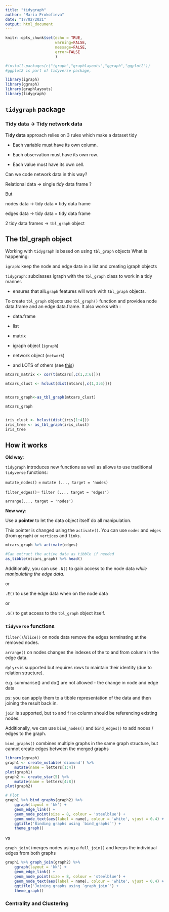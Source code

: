 ```yaml
---
title: "tidygraph"
author: "Maria Prokofieva"
date: "17/02/2021"
output: html_document
---
```


```r
knitr::opts_chunk$set(echo = TRUE, 
                      warning=FALSE,
                      message=FALSE,
                      error=FALSE
                      )
```

```r

#install.packages(c("igraph","graphlayouts","ggraph","ggplot2"))
#ggplot2 is part of tidyverse package,

library(igraph)
library(ggraph)
library(graphlayouts)
library(tidygraph)

```

## `tidygraph` package

### Tidy data -> Tidy network data

**Tidy data** approach relies on 3 rules which make a dataset tidy

- Each variable must have its own column.

- Each observation must have its own row.

- Each value must have its own cell.

Can we code network data in this way?

Relational data -> single *tidy* data frame ?

But

nodes data -> tidy data = tidy data frame

edges data -> tidy data = tidy data frame

2 tidy data frames -> `tbl_graph` object

## The tbl_graph object

Working with `tidygraph` is based on using `tbl_graph` objects
What is happening:

`igraph`: keep the node and edge data in a list and creating igraph objects

`tidygraph`: subclasses igraph with the `tbl_graph` class to work in a tidy manner.

- ensures that all`igraph` features will work with `tbl_graph` objects. 

To create `tbl_graph` objects use `tbl_graph()` function and providea node data.frame and an edge data.frame. It also works with : 

- data.frame

- list

- matrix 

- igraph object (`igraph`)

- network object (`network`)

- and LOTS of others (see [this](https://cran.r-project.org/web/packages/tidygraph/tidygraph.pdf))

```r
mtcars_matrix <- cor(t(mtcars[,c(1,3:6)]))

mtcars_clust <- hclust(dist(mtcars[,c(1,3:6)]))


mtcars_graph<-as_tbl_graph(mtcars_clust)

mtcars_graph


iris_clust <- hclust(dist(iris[1:4]))
iris_tree <- as_tbl_graph(iris_clust)
iris_tree
```

## How it works

**Old way**: 

`tidygraph` introduces new functions as well as allows to use traditional `tidyverse` functions:

`mutate_nodes()` = `mutate (..., target = 'nodes)`

`filter_edges()`= `filter (..., target = 'edges')`

`arrange(..., target = 'nodes') `

**New way**:

Use a **pointer**  to let the data object itself do all manipulation.

This pointer is changed using the `activate()`. You can use `nodes` and `edges` (from `ggraph`) or `vertices` and `links`.

```r
mtcars_graph %>% activate(edges)

#Can extract the active data as tibble if needed
as_tibble(mtcars_graph) %>% head()
```
Additionally, you can use `.N()`  to gain access to the node data *while manipulating the edge data*. 

or 

`.E()` to use the edge data when on the node data

or 

`.G()` to get access to the `tbl_graph` object itself.

### `tidyverse` functions 

`filter()`/`slice()` on node data remove the edges terminating at the removed nodes. 

`arrange()` on nodes changes the indexes of the to and from column in the edge data.

`dplyrs` is supported but requires rows to maintain their identity (due to relation structure). 

e.g. summarise() and do() are not allowed - the change in node and edge data

ps: you can apply them to a tibble representation of the data and then joining the result back in.

`join` is supported, but `to` and `from` column should be referencing existing nodes.

Additionally, we can use `bind_nodes()` and `bind_edges()`  to add nodes / edges to the graph. 

`bind_graphs()` combines multiple graphs in the same graph structure, but cannot create edges between the merged graphs

```r
library(ggraph)
graph1 <- create_notable('diamond') %>% 
    mutate(name = letters[1:4])
plot(graph1)
graph2 <- create_star(5) %>% 
    mutate(name = letters[4:8])
plot(graph2)

# Plot
graph1 %>% bind_graphs(graph2) %>% 
    ggraph(layout = 'kk') + 
    geom_edge_link() + 
    geom_node_point(size = 8, colour = 'steelblue') +
    geom_node_text(aes(label = name), colour = 'white', vjust = 0.4) + 
    ggtitle('Binding graphs using `bind_graphs`') + 
    theme_graph()
```
vs

`graph_join()`merges nodes using a `full_join()` and keeps the individual edges from both graphs

```r
graph1 %>% graph_join(graph2) %>% 
    ggraph(layout = 'kk') + 
    geom_edge_link() + 
    geom_node_point(size = 8, colour = 'steelblue') +
    geom_node_text(aes(label = name), colour = 'white', vjust = 0.4) + 
    ggtitle('Joining graphs using `graph_join`') + 
    theme_graph()
```
### Centrality and Clustering
